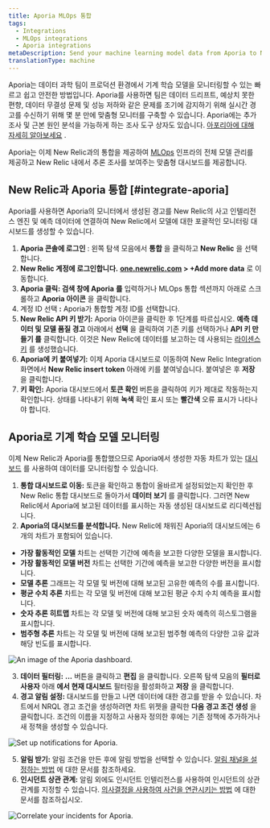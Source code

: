 ```yaml
---
title: Aporia MLOps 통합
tags:
  - Integrations
  - MLOps integrations
  - Aporia integrations
metaDescription: Send your machine learning model data from Aporia to New Relic to understand your model's performance.
translationType: machine
---
```





Aporia는 데이터 과학 팀이 프로덕션 환경에서 기계 학습 모델을 모니터링할 수 있는 빠르고 쉽고 안전한 방법입니다. Aporia를 사용하면 팀은 데이터 드리프트, 예상치 못한 편향, 데이터 무결성 문제 및 성능 저하와 같은 문제를 조기에 감지하기 위해 실시간 경고를 수신하기 위해 몇 분 만에 맞춤형 모니터를 구축할 수 있습니다. Aporia에는 추가 조사 및 근본 원인 분석을 가능하게 하는 조사 도구 상자도 있습니다. [아포리아에 대해 자세히 알아보세요](https://www.aporia.com) .

Aporia는 이제 New Relic과의 통합을 제공하여 [MLOps](/docs/alerts-applied-intelligence/mlops/get-started/intro-mlops/) 인프라의 전체 모델 관리를 제공하고 New Relic 내에서 추론 조사를 보여주는 맞춤형 대시보드를 제공합니다.

## New Relic과 Aporia 통합 [#integrate-aporia]

Aporia를 사용하면 Aporia의 모니터에서 생성된 경고를 New Relic의 사고 인텔리전스 엔진 및 예측 데이터에 연결하여 New Relic에서 모델에 대한 포괄적인 모니터링 대시보드를 생성할 수 있습니다.

1. **Aporia 콘솔에 로그인** : 왼쪽 탐색 모음에서 **통합** 을 클릭하고 **New Relic** 을 선택합니다.
2. **New Relic 계정에 로그인합니다.** **[one.newrelic.com](https://one.newrelic.com) > +Add more data** 로 이동합니다.
3. **Aporia 클릭: 검색 창에 Aporia** **를** 입력하거나 MLOps 통합 섹션까지 아래로 스크롤하고 **Aporia 아이콘** 을 클릭합니다.
4. 계정 ID 선택 **:** Aporia가 통합할 계정 ID를 선택합니다.
5. **New Relic API 키 받기:** Aporia 아이콘을 클릭한 후 1단계를 따르십시오. **예측 데이터 및 모델 품질 경고** 아래에서 **선택** 을 클릭하여 기존 키를 선택하거나 **API 키 만들기 를** 클릭합니다. 이것은 New Relic에 데이터를 보고하는 데 사용되는 [라이센스 키](/docs/apis/intro-apis/new-relic-api-keys/#ingest-license-key) 를 생성했습니다.
6. **Aporia에 키 붙여넣기:** 이제 Aporia 대시보드로 이동하여 New Relic Integration 화면에서 **New Relic insert token** 아래에 키를 붙여넣습니다. 붙여넣은 후 **저장** 을 클릭합니다.
7. **키 확인:** Aporia 대시보드에서 **토큰 확인** 버튼을 클릭하여 키가 제대로 작동하는지 확인합니다. 상태를 나타내기 위해 **녹색** 확인 표시 또는 **빨간색** 오류 표시가 나타나야 합니다.

<InstallFeedback/>

## Aporia로 기계 학습 모델 모니터링

이제 New Relic과 Aporia를 통합했으므로 Aporia에서 생성한 자동 차트가 있는 [대시보드](/docs/query-your-data/explore-query-data/dashboards/introduction-dashboards/) 를 사용하여 데이터를 모니터링할 수 있습니다.

1. **통합 대시보드로 이동:** 토큰을 확인하고 통합이 올바르게 설정되었는지 확인한 후 New Relic 통합 대시보드로 돌아가서 **데이터 보기** 를 클릭합니다. 그러면 New Relic에서 Aporia에 보고된 데이터를 표시하는 자동 생성된 대시보드로 리디렉션됩니다.
2. **Aporia의 대시보드를 분석합니다.** New Relic에 채워진 Aporia의 대시보드에는 6개의 차트가 포함되어 있습니다.

* **가장 활동적인 모델** 차트는 선택한 기간에 예측을 보고한 다양한 모델을 표시합니다.
* **가장 활동적인 모델 버전** 차트는 선택한 기간에 예측을 보고한 다양한 버전을 표시합니다.
* **모델 추론** 그래프는 각 모델 및 버전에 대해 보고된 고유한 예측의 수를 표시합니다.
* **평균 수치 추론** 차트는 각 모델 및 버전에 대해 보고된 평균 수치 수치 예측을 표시합니다.
* **숫자 추론 히트맵** 차트는 각 모델 및 버전에 대해 보고된 숫자 예측의 히스토그램을 표시합니다.
* **범주형 추론** 차트는 각 모델 및 버전에 대해 보고된 범주형 예측의 다양한 고유 값과 해당 빈도를 표시합니다.

<img
  title="An image of the Aporia dashboard"
  alt="An image of the Aporia dashboard."
  src={aporia1}
/>

3. **데이터 필터링:** **...** 버튼을 클릭하고 **편집** 을 클릭합니다. 오른쪽 탐색 모음의 **필터로 사용자** 아래 **에서 현재 대시보드** 필터링을 활성화하고 **저장** 을 클릭합니다.
4. **경고 알림 설정:** 대시보드를 만들고 나면 데이터에 대한 경고를 받을 수 있습니다. 차트에서 NRQL 경고 조건을 생성하려면 차트 위젯을 클릭한 **다음 경고 조건 생성** 을 클릭합니다. 조건의 이름을 지정하고 사용자 정의한 후에는 기존 정책에 추가하거나 새 정책을 생성할 수 있습니다.

<img
  title="Set up notifications for Aporia"
  alt="Set up notifications for Aporia."
  src={aporia2}
/>

5. **알림 받기:** 알림 조건을 만든 후에 알림 방법을 선택할 수 있습니다. [알림 채널을 설정하는 방법](/docs/alerts-applied-intelligence/new-relic-alerts/alert-notifications/notification-channels-control-where-send-alerts) 에 대한 문서를 참조하세요.
6. **인시던트 상관 관계:** 알림 외에도 인시던트 인텔리전스를 사용하여 인시던트의 상관 관계를 지정할 수 있습니다. [의사결정을 사용하여 사건을 연관시키는 방법](/docs/alerts-applied-intelligence/applied-intelligence/incident-intelligence/change-applied-intelligence-correlation-logic-decisions) 에 대한 문서를 참조하십시오.

<img
  title="Correlate your incidents for Aporia"
  alt="Correlate your incidents for Aporia."
  src={aporia3}
/>